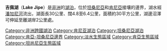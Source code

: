 {{Infobox lake
| 湖泊名稱          = 吉佩湖
| image_lake         = 
| alt_lake           = 
| caption_lake       = 
| 湖泊照片   = Lake Jipe.png
| alt_bathymetry     = 
| caption_bathymetry = 
| location           = 
| 座標             = {{coord|3|27|0|S|37|43|48|E|region:TZ_type:waterbody|display =inline,title}}
| type               = 
| inflow             = 
| 流出            = [[潘加尼河|潘加尼河]]
| catchment          = 
| 集水區國家    = {{flag|Tanzania}}<br>{{flag|Kenya}}
| 湖泊長度             = 19公里
| width              = 
| 湖泊面積               = 30平方公里
| depth              = 
| max-depth          = 
| volume             = 
| residence_time     = 
| shore              = 
| elevation          = 
| frozen             = 
| islands            = 
| cities             = 
| reference          =
}}

'''吉佩湖'''（'''Lake Jipe'''）是[[非洲|非洲]]的[[湖泊|湖泊]]，位於[[坦桑尼亞|坦桑尼亞]]和[[肯尼亞|肯尼亞]]接壤的邊界，湖水經[[潘加尼河|潘加尼河]]流出，湖面長30公里、闊4.8至6.4公里，面積約30平方公里，湖邊沼澤可伸延至離湖岸2公里處。

{{Lakes of Kenya}}

{{DEFAULTSORT:Jipe}}
[[Category:非洲跨國湖泊|Category:非洲跨國湖泊]]
[[Category:肯尼亚湖泊|Category:肯尼亚湖泊]]
[[Category:坦桑尼亞湖泊|Category:坦桑尼亞湖泊]]
[[Category:肯亞-坦桑尼亞邊界|Category:肯亞-坦桑尼亞邊界]]
[[Category:淡水生態區域|Category:淡水生態區域]]
[[Category:肯亞生態區域|Category:肯亞生態區域]]
[[Category:坦尚尼亞生態區域|Category:坦尚尼亞生態區域]]
{{Kenya-stub}}
{{Tanzania-stub}}